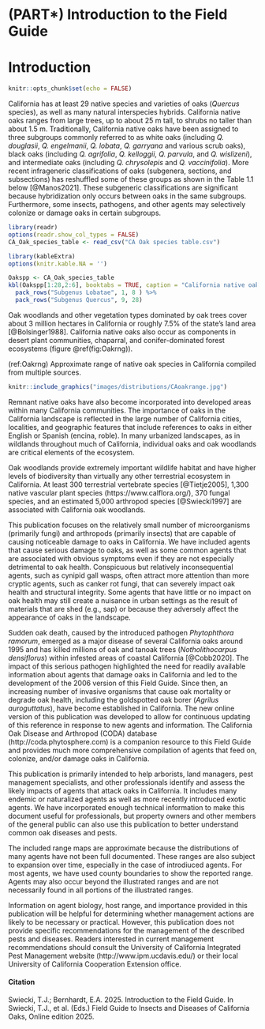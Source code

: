 # (PART\*) Introduction to the Field Guide {-}
# Introduction {#Intro}

```r
knitr::opts_chunk$set(echo = FALSE)
```

California has at least 29 native species and varieties of oaks (*Quercus* species), as well as many natural interspecies hybrids. California native oaks ranges from large trees, up to about 25 m tall, to shrubs no taller than about 1.5 m. Traditionally, California native oaks have been assigned to three subgroups commonly referred to as white oaks (including *Q. douglasii*, *Q. engelmanii*, *Q. lobata*, *Q. garryana* and various scrub oaks), black oaks (including *Q. agrifolia*, *Q. kelloggii*, *Q. parvula*, and *Q. wislizeni*), and intermediate oaks (including *Q. chrysolepis* and *Q. vaccinifolia*). More recent infrageneric classifications of oaks (subgenera, sections, and subsections) has reshuffled some of these groups as shown in the Table 1.1 below [@Manos2021]. These subgeneric classifications are significant because hybridization only occurs between oaks in the same subgroups. Furthermore, some insects, pathogens, and other agents may selectively colonize or damage oaks in certain subgroups.

```r
library(readr)
options(readr.show_col_types = FALSE)
CA_Oak_species_table <- read_csv("CA Oak species table.csv")

```

```r
library(kableExtra)
options(knitr.kable.NA = '')

Oakspp <- CA_Oak_species_table
kbl(Oakspp[1:28,2:6], booktabs = TRUE, caption = "California native oak species and varieties grouped by subspecies") %>% 
  pack_rows("Subgenus Lobatae", 1, 8 ) %>%
  pack_rows("Subgenus Quercus", 9, 28)

```

Oak woodlands and other vegetation types dominated by oak trees cover about 3 million hectares in California or roughly 7.5% of the state’s land area [@Bolsinger1988].  California native oaks also occur as components in desert plant communities, chaparral, and conifer-dominated forest ecosystems (figure \@ref(fig:Oakrng)).

(ref:Oakrng) Approximate range of native oak species in California compiled from multiple sources.

```r
knitr::include_graphics("images/distributions/CAoakrange.jpg")
```


Remnant native oaks have also become incorporated into developed areas within many California communities.  The importance of oaks in the California landscape is reflected in the large number of California cities, localities, and geographic features that include references to oaks in either English or Spanish (encina, roble). In many urbanized landscapes, as in wildlands throughout much of California, individual oaks and oak woodlands are critical elements of the ecosystem.

Oak woodlands provide extremely important wildlife habitat and have higher levels of biodiversity than virtually any other terrestrial ecosystem in California.  At least 300 terrestrial vertebrate species [@Tietje2005], 1,300 native vascular plant species (https://www.calflora.org/), 370 fungal species, and an estimated 5,000 arthropod species [@Swiecki1997] are associated with California oak woodlands.

This publication focuses on the relatively small number of microorganisms (primarily fungi) and arthropods (primarily insects) that are capable of causing noticeable damage to oaks in California. We have included agents that cause serious damage to oaks, as well as some common agents that are associated with obvious symptoms even if they are not especially detrimental to oak health.  Conspicuous but relatively inconsequential agents, such as cynipid gall wasps, often attract more attention than more cryptic agents, such as canker rot fungi, that can severely impact oak health and structural integrity. Some agents that have little or no impact on oak health may still create a nuisance in urban settings as the result of materials that are shed (e.g., sap) or because they adversely affect the appearance of oaks in the landscape.

Sudden oak death, caused by the introduced pathogen *Phytophthora ramorum*, emerged as a major disease of several California oaks around 1995 and has killed millions of oak and tanoak trees (*Notholithocarpus densiflorus*) within infested areas of coastal California [@Cobb2020]. The impact of this serious pathogen highlighted the need for readily available information about agents that damage oaks in California and led to the development of the 2006 version of this Field Guide. Since then, an increasing number of invasive organisms that cause oak mortality or degrade oak health, including the goldspotted oak borer (*Agrilus auroguttatus*), have become established in California. The new online version of this publication was developed to allow for continuous updating of this reference in response to new agents and information. The California Oak Disease and Arthropod (CODA) database (http://coda.phytosphere.com) is a companion resource to this Field Guide and provides much more comprehensive compilation of agents that feed on, colonize, and/or damage oaks in California.

This publication is primarily intended to help arborists, land managers, pest management specialists, and other professionals identify and assess the likely impacts of agents that attack oaks in California. It includes many endemic or naturalized agents as well as more recently introduced exotic agents. We have incorporated enough technical information to make this document useful for professionals, but property owners and other members of the general public can also use this publication to better understand common oak diseases and pests.

The included range maps are approximate because the distributions of many agents have not been full documented. These ranges are also subject to expansion over time, especially in the case of introdiuced agents. For most agents, we have  used county boundaries to show the reported range. Agents may also occur beyond the illustrated ranges and are not necessarily found in all portions of the illustrated ranges.  

Information on agent biology, host range, and importance provided in this publication will be helpful for determining whether management actions are likely to be necessary or practical. However, this publication does not provide specific recommendations for the management of the described pests and diseases. Readers interested in current management recommendations should consult the University of California Integrated Pest Management website (http://www.ipm.ucdavis.edu/) or their local University of California Cooperation Extension office.

#### Citation {-}

Swiecki, T.J.; Bernhardt, E.A. 2025. Introduction to the Field Guide. In Swiecki, T.J., et al. (Eds.) Field Guide to Insects and Diseases of California Oaks, Online edition 2025.